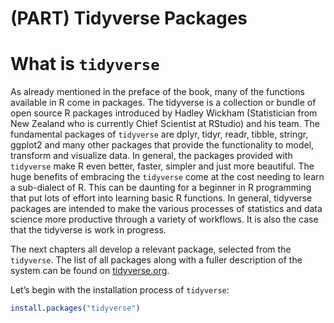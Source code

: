 # (PART) Tidyverse Packages {-}

# What is `tidyverse` {#tidyverse}

As already mentioned in the preface of the book, many of the functions available in R come in packages. The tidyverse is a collection or bundle of open source R packages introduced by Hadley Wickham (Statistician from New Zealand who is currently Chief Scientist at RStudio) and his team. The fundamental packages of `tidyverse` are dplyr, tidyr, readr, tibble, stringr, ggplot2 and many other packages that provide the functionality to model, transform and visualize data. In general, the packages provided with `tidyverse` make R even better, faster, simpler and just more beautiful. The huge benefits of embracing the `tidyverse` come at the cost needing to learn a sub-dialect of R. This can be daunting for a beginner in R programming that put lots of effort into learning basic R functions. In general, tidyverse packages are intended to make the various processes of statistics and data science more productive through a variety of workflows. It is also the case that the tidyverse is work in progress. 

The next chapters all develop a relevant package, selected from the `tidyverse`. The list of all packages along with a fuller description of the system can be found on [tidyverse.org](https://www.tidyverse.org/).

Let's begin with the installation process of `tidyverse`:

```r
install.packages("tidyverse")
```
